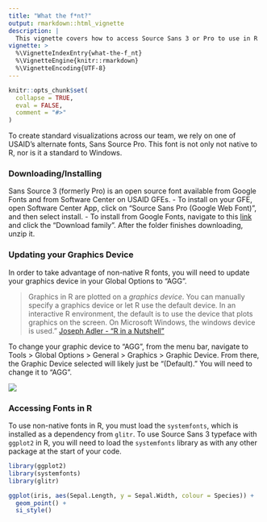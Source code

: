```yaml
---
title: "What the f*nt?"
output: rmarkdown::html_vignette
description: |
  This vignette covers how to access Source Sans 3 or Pro to use in R
vignette: >
  %\VignetteIndexEntry{what-the-f_nt}
  %\VignetteEngine{knitr::rmarkdown}
  %\VignetteEncoding{UTF-8}
---
```


```r
knitr::opts_chunk$set(
  collapse = TRUE,
  eval = FALSE,
  comment = "#>"
)
```

To create standard visualizations across our team, we rely on one of USAID's alternate fonts, Sans Source Pro. This font is not only not native to R, nor is it a standard to Windows.

### Downloading/Installing

Sans Source 3 (formerly Pro) is an open source font available from Google Fonts and from Software Center on USAID GFEs. - To install on your GFE, open Software Center App, click on "Source Sans Pro (Google Web Font)", and then select install. - To install from Google Fonts, navigate to this [link](https://fonts.google.com/specimen/Source+Sans+3) and click the "Download family". After the folder finishes downloading, unzip it.

### Updating your Graphics Device

In order to take advantage of non-native R fonts, you will need to update your graphics device in your Global Options to "AGG".

> Graphics in R are plotted on a *graphics device*. You can manually specify a graphics device or let R use the default device. In an interactive R environment, the default is to use the device that plots graphics on the screen. On Microsoft Windows, the windows device is used." [Joseph Adler - "R in a Nutshell"](https://www.oreilly.com/library/view/r-in-a/9781449377502/ch14s02.html)

To change your graphic device to "AGG", from the menu bar, navigate to Tools > Global Options > General > Graphics > Graphic Device. From there, the Graphic Device selected will likely just be "(Default)." You will need to change it to "AGG".

![](global_options_agg.png)

### Accessing Fonts in R

To use non-native fonts in R, you must load the `systemfonts`, which is installed as a dependency from `glitr`. To use Source Sans 3 typeface with `ggplot2` in R, you will need to load the `systemfonts` library as with any other package at the start of your code.

```r
library(ggplot2)
library(systemfonts)
library(glitr)

ggplot(iris, aes(Sepal.Length, y = Sepal.Width, colour = Species)) +
  geom_point() + 
  si_style()

```
